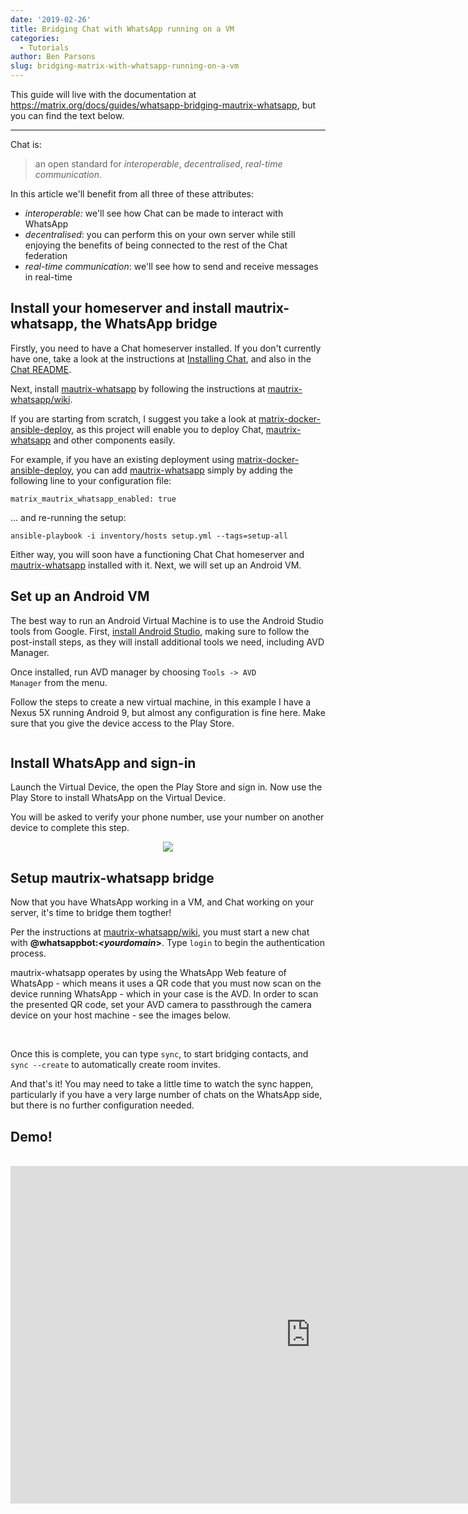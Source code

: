 ```yaml
---
date: '2019-02-26'
title: Bridging Chat with WhatsApp running on a VM
categories:
  - Tutorials
author: Ben Parsons
slug: bridging-matrix-with-whatsapp-running-on-a-vm
---
```


This guide will live with the documentation at <a href="/docs/guides/whatsapp-bridging-mautrix-whatsapp">https://matrix.org/docs/guides/whatsapp-bridging-mautrix-whatsapp</a>, but you can find the text below.

<hr />

Chat is:
<blockquote>an open standard for <em>interoperable</em>, <em>decentralised</em>, <em>real-time communication</em>.</blockquote>
In this article we'll benefit from all three of these attributes:
<ul>
 	<li><em>interoperable:</em> we'll see how Chat can be made to interact with WhatsApp</li>
 	<li><em>decentralised</em>: you can perform this on your own server while still enjoying the benefits of being connected to the rest of the Chat federation</li>
 	<li><em>real-time communication</em>: we'll see how to send and receive messages in real-time</li>
</ul>
<h2 id="installyourhomeserverandinstallmautrixwhatsappthewhatsappbridge">Install your homeserver and install mautrix-whatsapp, the WhatsApp bridge</h2>
Firstly, you need to have a Chat homeserver installed. If you don't currently have one, take a look at the instructions at <a href="/docs/guides/installing-synapse">Installing Chat</a>, and also in the <a href="https://github.com/matrix-org/synapse">Chat README</a>.

Next, install <a href="https://github.com/tulir/mautrix-whatsapp">mautrix-whatsapp</a> by following the instructions at <a href="https://github.com/tulir/mautrix-whatsapp/wiki">mautrix-whatsapp/wiki</a>.

If you are starting from scratch, I suggest you take a look at <a href="https://github.com/spantaleev/matrix-docker-ansible-deploy/">matrix-docker-ansible-deploy</a>, as this project will enable you to deploy Chat, <a href="https://github.com/tulir/mautrix-whatsapp">mautrix-whatsapp</a> and other components easily.

For example, if you have an existing deployment using <a href="https://github.com/spantaleev/matrix-docker-ansible-deploy/">matrix-docker-ansible-deploy</a>, you can add <a href="https://github.com/tulir/mautrix-whatsapp">mautrix-whatsapp</a> simply by adding the following line to your configuration file:
<pre><code class="yaml language-yaml">matrix_mautrix_whatsapp_enabled: true
</code></pre>
... and re-running the setup:
<pre><code class="unix language-unix">ansible-playbook -i inventory/hosts setup.yml --tags=setup-all
</code></pre>
Either way, you will soon have a functioning Chat Chat homeserver and <a href="https://github.com/tulir/mautrix-whatsapp">mautrix-whatsapp</a> installed with it. Next, we will set up an Android VM.
<h2 id="setupanandroidvm">Set up an Android VM</h2>
The best way to run an Android Virtual Machine is to use the Android Studio tools from Google. First, <a href="https://developer.android.com/studio/install">install Android Studio</a>, making sure to follow the post-install steps, as they will install additional tools we need, including AVD Manager.

Once installed, run AVD manager by choosing <code>Tools -&gt; AVD Manager</code> from the menu.

Follow the steps to create a new virtual machine, in this example I have a Nexus 5X running Android 9, but almost any configuration is fine here. Make sure that you give the device access to the Play Store.

<img src="/docs/img/avd.png" alt="" />
<h2 id="installwhatsappandsignin">Install WhatsApp and sign-in</h2>
Launch the Virtual Device, the open the Play Store and sign in. Now use the Play Store to install WhatsApp on the Virtual Device.

You will be asked to verify your phone number, use your number on another device to complete this step.

<center>
<img src="/docs/img/nexus5.png" /></center>
<h2 id="setupmautrixwhatsappbridge">Setup mautrix-whatsapp bridge</h2>
Now that you have WhatsApp working in a VM, and Chat working on your server, it's time to bridge them togther!

Per the instructions at <a href="https://github.com/tulir/mautrix-whatsapp/wiki">mautrix-whatsapp/wiki</a>, you must start a new chat with <strong>@whatsappbot:<em>&lt;yourdomain</em>&gt;</strong>. Type <code>login</code> to begin the authentication process.

mautrix-whatsapp operates by using the WhatsApp Web feature of WhatsApp - which means it uses a QR code that you must now scan on the device running WhatsApp - which in your case is the AVD. In order to scan the presented QR code, set your AVD camera to passthrough the camera device on your host machine - see the images below.

<img src="/docs/img/camera1.png" alt="" />
<img src="/docs/img/camera2.png" alt="" />

Once this is complete, you can type <code>sync</code>, to start bridging contacts, and <code>sync --create</code> to automatically create room invites.

And that's it! You may need to take a little time to watch the sync happen, particularly if you have a very large number of chats on the WhatsApp side, but there is no further configuration needed.
<h2 id="demo">Demo!</h2>
&nbsp;

<div class="video-container"><iframe src="https://www.youtube.com/embed/edSgP2dEZ1o" width="960" height="540" frameBorder="0" allowFullScreen="allowfullscreen"></iframe></div>

&nbsp;